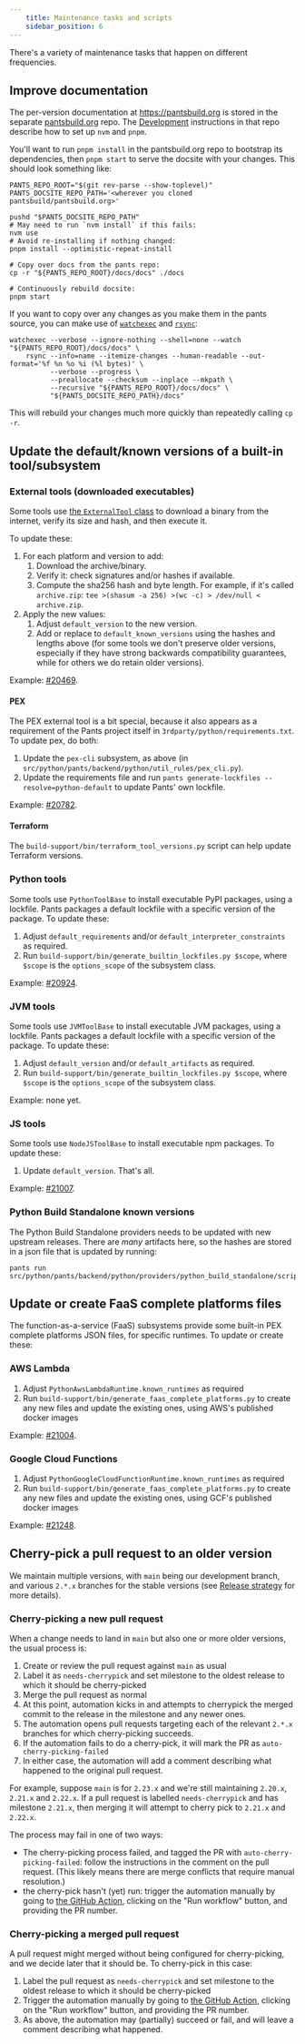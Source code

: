 ```yaml
---
    title: Maintenance tasks and scripts
    sidebar_position: 6
---
```


There's a variety of maintenance tasks that happen on different frequencies.

## Improve documentation

The per-version documentation at https://pantsbuild.org is stored in the separate [pantsbuild.org](https://github.com/pantsbuild/pantsbuild.org) repo. The [Development](https://github.com/pantsbuild/pantsbuild.org/blob/main/README.md#development) instructions in that repo describe how to set up `nvm` and `pnpm`.

You'll want to run `pnpm install` in the pantsbuild.org repo to bootstrap its dependencies, then `pnpm start` to serve the docsite with your changes. This should look something like:
```shell
PANTS_REPO_ROOT="$(git rev-parse --show-toplevel)"
PANTS_DOCSITE_REPO_PATH='<wherever you cloned pantsbuild/pantsbuild.org>'

pushd "$PANTS_DOCSITE_REPO_PATH"
# May need to run `nvm install` if this fails:
nvm use
# Avoid re-installing if nothing changed:
pnpm install --optimistic-repeat-install

# Copy over docs from the pants repo:
cp -r "${PANTS_REPO_ROOT}/docs/docs" ./docs

# Continuously rebuild docsite:
pnpm start
```

If you want to copy over any changes as you make them in the pants source, you can make use of [`watchexec`](https://github.com/watchexec/watchexec) and [`rsync`](https://rsync.samba.org/):
```shell
watchexec --verbose --ignore-nothing --shell=none --watch "${PANTS_REPO_ROOT}/docs/docs" \
    rsync --info=name --itemize-changes --human-readable --out-format='%f %n %o %i (%l bytes)' \
          --verbose --progress \
          --preallocate --checksum --inplace --mkpath \
          --recursive "${PANTS_REPO_ROOT}/docs/docs" \
          "${PANTS_DOCSITE_REPO_PATH}/docs"
```

This will rebuild your changes much more quickly than repeatedly calling `cp -r`.

## Update the default/known versions of a built-in tool/subsystem

### External tools (downloaded executables)

Some tools use [the `ExternalTool` class](../../writing-plugins/the-rules-api/installing-tools#externaltool-install-pre-compiled-binaries) to download a binary from the internet, verify its size and hash, and then execute it.

To update these:

1. For each platform and version to add:
   1. Download the archive/binary.
   2. Verify it: check signatures and/or hashes if available.
   3. Compute the sha256 hash and byte length. For example, if it's called `archive.zip`: `tee >(shasum -a 256) >(wc -c) > /dev/null < archive.zip`.
2. Apply the new values:
   1. Adjust `default_version` to the new version.
   2. Add or replace to `default_known_versions` using the hashes and lengths above (for some tools we don't preserve older versions, especially if they have strong backwards compatibility guarantees, while for others we do retain older versions).

Example: [#20469](https://github.com/pantsbuild/pants/pull/20469).

#### PEX

The PEX external tool is a bit special, because it also appears as a requirement of the Pants project itself in `3rdparty/python/requirements.txt`. To update pex, do both:

1. Update the `pex-cli` subsystem, as above (in `src/python/pants/backend/python/util_rules/pex_cli.py`).
2. Update the requirements file and run `pants generate-lockfiles --resolve=python-default` to update Pants' own lockfile.

Example: [#20782](https://github.com/pantsbuild/pants/pull/20782).

#### Terraform

The `build-support/bin/terraform_tool_versions.py` script can help update Terraform versions.

### Python tools

Some tools use `PythonToolBase` to install executable PyPI packages, using a lockfile. Pants packages a default lockfile with a specific version of the package. To update these:

1. Adjust `default_requirements` and/or `default_interpreter_constraints` as required.
2. Run `build-support/bin/generate_builtin_lockfiles.py $scope`, where `$scope` is the `options_scope` of the subsystem class.

Example: [#20924](https://github.com/pantsbuild/pants/pull/20924).

### JVM tools

Some tools use `JVMToolBase` to install executable JVM packages, using a lockfile. Pants packages a default lockfile with a specific version of the package. To update these:

1. Adjust `default_version` and/or `default_artifacts` as required.
2. Run `build-support/bin/generate_builtin_lockfiles.py $scope`, where `$scope` is the `options_scope` of the subsystem class.

Example: none yet.

### JS tools

Some tools use `NodeJSToolBase` to install executable npm packages. To update these:

1. Update `default_version`. That's all.

Example: [#21007](https://github.com/pantsbuild/pants/pull/21007).


### Python Build Standalone known versions

The Python Build Standalone providers needs to be updated with new upstream releases.  There are *many* artifacts here, so the hashes are stored in a json file that is updated by running:

```
pants run src/python/pants/backend/python/providers/python_build_standalone/scripts/generate_urls.py
```


## Update or create FaaS complete platforms files

The function-as-a-service (FaaS) subsystems provide some built-in PEX complete platforms JSON files, for specific runtimes. To update or create these:

### AWS Lambda

1. Adjust `PythonAwsLambdaRuntime.known_runtimes` as required
2. Run `build-support/bin/generate_faas_complete_platforms.py` to create any new files and update the existing ones, using AWS's published docker images

Example: [#21004](https://github.com/pantsbuild/pants/pull/21004).

### Google Cloud Functions

1. Adjust `PythonGoogleCloudFunctionRuntime.known_runtimes` as required
2. Run `build-support/bin/generate_faas_complete_platforms.py` to create any new files and update the existing ones, using GCF's published docker images

Example: [#21248](https://github.com/pantsbuild/pants/pull/21248).

## Cherry-pick a pull request to an older version

We maintain multiple versions, with `main` being our development branch, and various `2.*.x` branches for the stable versions (see [Release strategy](../releases/release-strategy.mdx) for more details).

### Cherry-picking a new pull request

When a change needs to land in `main` but also one or more older versions, the usual process is:

1. Create or review the pull request against `main` as usual
2. Label it as `needs-cherrypick` and set milestone to the oldest release to which it should be cherry-picked
3. Merge the pull request as normal
4. At this point, automation kicks in and attempts to cherrypick the merged commit to the release in the milestone and any newer ones.
5. The automation opens pull requests targeting each of the relevant `2.*.x` branches for which cherry-picking succeeds.
6. If the automation fails to do a cherry-pick, it will mark the PR as `auto-cherry-picking-failed`
7. In either case, the automation will add a comment describing what happened to the original pull request.

For example, suppose `main` is for `2.23.x` and we're still maintaining `2.20.x`, `2.21.x` and `2.22.x`. If a pull request is labelled `needs-cherrypick` and has milestone `2.21.x`, then merging it will attempt to cherry pick to `2.21.x` and `2.22.x`.

The process may fail in one of two ways:

- The cherry-picking process failed, and tagged the PR with `auto-cherry-picking-failed`: follow the instructions in the comment on the pull request. (This likely means there are merge conflicts that require manual resolution.)
- the cherry-pick hasn't (yet) run: trigger the automation manually by going to [the GitHub Action](https://github.com/pantsbuild/pants/actions/workflows/auto-cherry-picker.yaml), clicking on the "Run workflow" button, and providing the PR number.

### Cherry-picking a merged pull request

A pull request might merged without being configured for cherry-picking, and we decide later that it should be. To cherry-pick in this case:

1. Label the pull request as `needs-cherrypick` and set milestone to the oldest release to which it should be cherry-picked
2. Trigger the automation manually by going to [the GitHub Action](https://github.com/pantsbuild/pants/actions/workflows/auto-cherry-picker.yaml), clicking on the "Run workflow" button, and providing the PR number.
3. As above, the automation may (partially) succeed or fail, and will leave a comment describing what happened.
